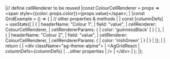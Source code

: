 <framework-specific-section frameworks="react">
<snippet transform={false}>
|// define cellRenderer to be reused
|const ColourCellRenderer = props => &lt;span style={{color: props.color}}>{props.value}&lt;/span>;
|
|const GridExample = () => {
|   // other properties & methods
|
|   const [columnDefs] = useState([
|        {
|            headerName: "Colour 1",
|            field: "value",
|            cellRenderer: ColourCellRenderer,
|            cellRendererParams: {
|               color: 'guinnessBlack'
|            }
|        },
|        {
|            headerName: "Colour 2",
|            field: "value",
|            cellRenderer: ColourCellRenderer,
|            cellRendererParams: {
|               color: 'irishGreen'
|            }
|        }
|   ]);
|
|   return (
|       &lt;div className="ag-theme-alpine">
|           &lt;AgGridReact
|              columnDefs={columnDefs}
|              ...other properties
|           />
|       &lt;/div>
|   );
|};
</snippet>
</framework-specific-section>